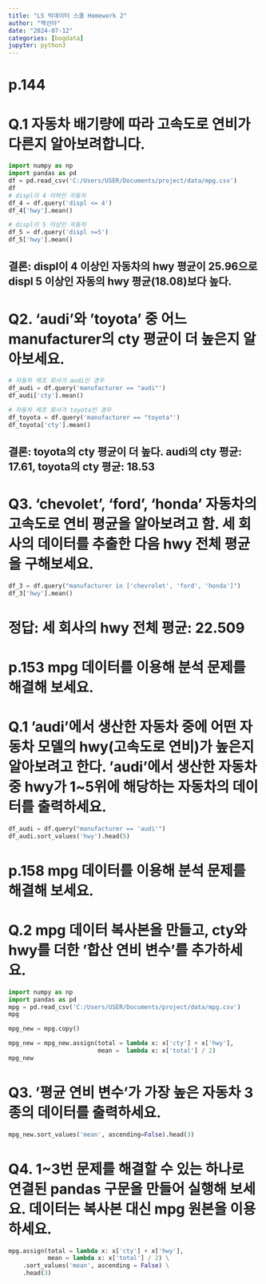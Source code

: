 ```yaml
---
title: "LS 빅데이터 스쿨 Homework 2"
author: "백선아"
date: "2024-07-12"
categories: [bogdata]
jupyter: python3
---
```

# p.144 
# Q.1 자동차 배기량에 따라 고속도로 연비가 다른지 알아보려합니다.
```python
import numpy as np
import pandas as pd
df = pd.read_csv('C:/Users/USER/Documents/project/data/mpg.csv')
df
# displ이 4 이하인 자동차
df_4 = df.query('displ <= 4')
df_4['hwy'].mean()

# displ이 5 이상인 자동차
df_5 = df.query('displ >=5')
df_5['hwy'].mean()
```
## 결론: displ이 4 이상인 자동차의 hwy 평균이 25.96으로 displ 5 이상인 자동의 hwy 평균(18.08)보다 높다.

# Q2. 'audi'와 'toyota' 중 어느 manufacturer의 cty 평균이 더 높은지 알아보세요.
```python
# 자동차 제조 회사가 audi인 경우
df_audi = df.query('manufacturer == "audi"')
df_audi['cty'].mean()

# 자동차 제조 회사가 toyota인 경우
df_toyota = df.query('manufacturer == "toyota"')
df_toyota['cty'].mean()

```
## 결론: toyota의 cty 평균이 더 높다. audi의 cty 평균: 17.61, toyota의 cty 평균: 18.53

# Q3. 'chevolet', 'ford', 'honda' 자동차의 고속도로 연비 평균을 알아보려고 함. 세 회사의 데이터를 추출한 다음 hwy 전체 평균을 구해보세요.

```python
df_3 = df.query("manufacturer in ['chevrolet', 'ford', 'honda']")
df_3['hwy'].mean()
```
# 정답: 세 회사의 hwy 전체 평균: 22.509

# p.153 mpg 데이터를 이용해 분석 문제를 해결해 보세요.
# Q.1 'audi'에서 생산한 자동차 중에 어떤 자동차 모델의 hwy(고속도로 연비)가 높은지 알아보려고 한다. 'audi'에서 생산한 자동차 중 hwy가 1~5위에 해당하는 자동차의 데이터를 출력하세요.

```python
df_audi = df.query("manufacturer == 'audi'")
df_audi.sort_values('hwy').head(5)
```
# p.158 mpg 데이터를 이용해 분석 문제를 해결해 보세요.
# Q.2 mpg 데이터 복사본을 만들고, cty와 hwy를 더한 '합산 연비 변수'를 추가하세요.

```python
import numpy as np
import pandas as pd
mpg = pd.read_csv('C:/Users/USER/Documents/project/data/mpg.csv')
mpg

mpg_new = mpg.copy()

mpg_new = mpg_new.assign(total = lambda x: x['cty'] + x['hwy'],
                         mean =  lambda x: x['total'] / 2)
mpg_new        

```
# Q3. '평균 연비 변수'가 가장 높은 자동차 3종의 데이터를 출력하세요.

```python
mpg_new.sort_values('mean', ascending=False).head(3)
```
# Q4. 1~3번 문제를 해결할 수 있는 하나로 연결된 pandas 구문을 만들어 실행해 보세요. 데이터는 복사본 대신 mpg 원본을 이용하세요.
```python
mpg.assign(total = lambda x: x['cty'] + x['hwy'],
           mean = lambda x: x['total'] / 2) \
    .sort_values('mean', ascending = False) \
    .head(3)
```

